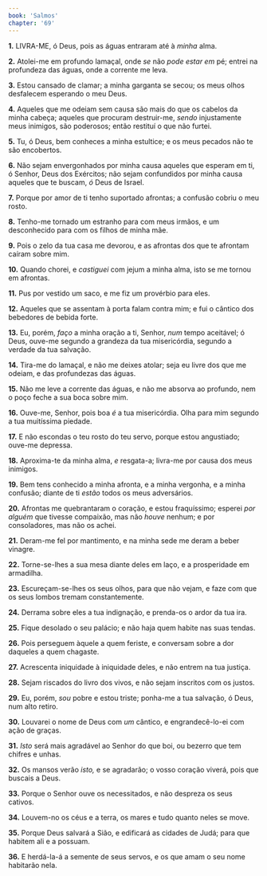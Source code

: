 ```yaml
---
book: 'Salmos'
chapter: '69'
---
```


**1.** LIVRA-ME, ó Deus, pois as águas entraram até à *minha* alma.

**2.** Atolei-me em profundo lamaçal, onde *se* não *pode estar em* pé; entrei na profundeza das águas, onde a corrente me leva.

**3.** Estou cansado de clamar; a minha garganta se secou; os meus olhos desfalecem esperando o meu Deus.

**4.** Aqueles que me odeiam sem causa são mais do que os cabelos da minha cabeça; aqueles que procuram destruir-me, *sendo* injustamente meus inimigos, são poderosos; então restituí o que não furtei.

**5.** Tu, ó Deus, bem conheces a minha estultice; e os meus pecados não te são encobertos.

**6.** Não sejam envergonhados por minha causa aqueles que esperam em ti, ó Senhor, Deus dos Exércitos; não sejam confundidos por minha causa aqueles que te buscam, *ó* Deus de Israel.

**7.** Porque por amor de ti tenho suportado afrontas; a confusão cobriu o meu rosto.

**8.** Tenho-me tornado um estranho para com meus irmãos, e um desconhecido para com os filhos de minha mãe.

**9.** Pois o zelo da tua casa me devorou, e as afrontas dos que te afrontam caíram sobre mim.

**10.** Quando chorei, e *castiguei* com jejum a minha alma, isto se me tornou em afrontas.

**11.** Pus por vestido um saco, e me fiz um provérbio para eles.

**12.** Aqueles que se assentam à porta falam contra mim; e fui o cântico dos bebedores de bebida forte.

**13.** Eu, porém, *faço* a minha oração a ti, Senhor, *num* tempo aceitável; ó Deus, ouve-me segundo a grandeza da tua misericórdia, segundo a verdade da tua salvação.

**14.** Tira-me do lamaçal, e não me deixes atolar; seja eu livre dos que me odeiam, e das profundezas das águas.

**15.** Não me leve a corrente das águas, e não me absorva ao profundo, nem o poço feche a sua boca sobre mim.

**16.** Ouve-me, Senhor, pois boa *é* a tua misericórdia. Olha para mim segundo a tua muitíssima piedade.

**17.** E não escondas o teu rosto do teu servo, porque estou angustiado; ouve-me depressa.

**18.** Aproxima-te da minha alma, *e* resgata-a; livra-me por causa dos meus inimigos.

**19.** Bem tens conhecido a minha afronta, e a minha vergonha, e a minha confusão; diante de ti *estão* todos os meus adversários.

**20.** Afrontas me quebrantaram o coração, e estou fraquíssimo; esperei *por alguém* que tivesse compaixão, mas não *houve* nenhum; e por consoladores, mas não os achei.

**21.** Deram-me fel por mantimento, e na minha sede me deram a beber vinagre.

**22.** Torne-se-lhes a sua mesa diante deles em laço, e a prosperidade em armadilha.

**23.** Escureçam-se-lhes os seus olhos, para que não vejam, e faze com que os seus lombos tremam constantemente.

**24.** Derrama sobre eles a tua indignação, e prenda-os o ardor da tua ira.

**25.** Fique desolado o seu palácio; e não haja quem habite nas suas tendas.

**26.** Pois perseguem àquele a quem feriste, e conversam sobre a dor daqueles a quem chagaste.

**27.** Acrescenta iniquidade à iniquidade deles, e não entrem na tua justiça.

**28.** Sejam riscados do livro dos vivos, e não sejam inscritos com os justos.

**29.** Eu, porém, *sou* pobre e estou triste; ponha-me a tua salvação, ó Deus, num alto retiro.

**30.** Louvarei o nome de Deus com *um* cântico, e engrandecê-lo-ei com ação de graças.

**31.** *Isto* será mais agradável ao Senhor do que boi, ou bezerro que tem chifres e unhas.

**32.** Os mansos verão *isto,* e se agradarão; o vosso coração viverá, pois que buscais a Deus.

**33.** Porque o Senhor ouve os necessitados, e não despreza os seus cativos.

**34.** Louvem-no os céus e a terra, os mares e tudo quanto neles se move.

**35.** Porque Deus salvará a Sião, e edificará as cidades de Judá; para que habitem ali e a possuam.

**36.** E herdá-la-á a semente de seus servos, e os que amam o seu nome habitarão nela.